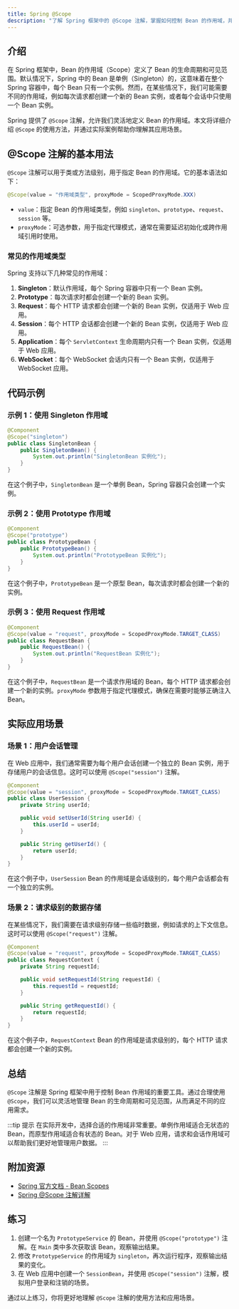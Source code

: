 ```yaml
---
title: Spring @Scope
description: "了解 Spring 框架中的 @Scope 注解，掌握如何控制 Bean 的作用域，并通过实际案例加深理解。"
---
```


## 介绍

在 Spring 框架中，Bean 的作用域（Scope）定义了 Bean 的生命周期和可见范围。默认情况下，Spring 中的 Bean 是单例（Singleton）的，这意味着在整个 Spring 容器中，每个 Bean 只有一个实例。然而，在某些情况下，我们可能需要不同的作用域，例如每次请求都创建一个新的 Bean 实例，或者每个会话中只使用一个 Bean 实例。

Spring 提供了 `@Scope` 注解，允许我们灵活地定义 Bean 的作用域。本文将详细介绍 `@Scope` 的使用方法，并通过实际案例帮助你理解其应用场景。

## @Scope 注解的基本用法

`@Scope` 注解可以用于类或方法级别，用于指定 Bean 的作用域。它的基本语法如下：

```java
@Scope(value = "作用域类型", proxyMode = ScopedProxyMode.XXX)
```

- `value`：指定 Bean 的作用域类型，例如 `singleton`、`prototype`、`request`、`session` 等。
- `proxyMode`：可选参数，用于指定代理模式，通常在需要延迟初始化或跨作用域引用时使用。

### 常见的作用域类型

Spring 支持以下几种常见的作用域：

1. **Singleton**：默认作用域，每个 Spring 容器中只有一个 Bean 实例。
2. **Prototype**：每次请求时都会创建一个新的 Bean 实例。
3. **Request**：每个 HTTP 请求都会创建一个新的 Bean 实例，仅适用于 Web 应用。
4. **Session**：每个 HTTP 会话都会创建一个新的 Bean 实例，仅适用于 Web 应用。
5. **Application**：每个 `ServletContext` 生命周期内只有一个 Bean 实例，仅适用于 Web 应用。
6. **WebSocket**：每个 WebSocket 会话内只有一个 Bean 实例，仅适用于 WebSocket 应用。

## 代码示例

### 示例 1：使用 Singleton 作用域

```java
@Component
@Scope("singleton")
public class SingletonBean {
    public SingletonBean() {
        System.out.println("SingletonBean 实例化");
    }
}
```

在这个例子中，`SingletonBean` 是一个单例 Bean，Spring 容器只会创建一个实例。

### 示例 2：使用 Prototype 作用域

```java
@Component
@Scope("prototype")
public class PrototypeBean {
    public PrototypeBean() {
        System.out.println("PrototypeBean 实例化");
    }
}
```

在这个例子中，`PrototypeBean` 是一个原型 Bean，每次请求时都会创建一个新的实例。

### 示例 3：使用 Request 作用域

```java
@Component
@Scope(value = "request", proxyMode = ScopedProxyMode.TARGET_CLASS)
public class RequestBean {
    public RequestBean() {
        System.out.println("RequestBean 实例化");
    }
}
```

在这个例子中，`RequestBean` 是一个请求作用域的 Bean，每个 HTTP 请求都会创建一个新的实例。`proxyMode` 参数用于指定代理模式，确保在需要时能够正确注入 Bean。

## 实际应用场景

### 场景 1：用户会话管理

在 Web 应用中，我们通常需要为每个用户会话创建一个独立的 Bean 实例，用于存储用户的会话信息。这时可以使用 `@Scope("session")` 注解。

```java
@Component
@Scope(value = "session", proxyMode = ScopedProxyMode.TARGET_CLASS)
public class UserSession {
    private String userId;

    public void setUserId(String userId) {
        this.userId = userId;
    }

    public String getUserId() {
        return userId;
    }
}
```

在这个例子中，`UserSession` Bean 的作用域是会话级别的，每个用户会话都会有一个独立的实例。

### 场景 2：请求级别的数据存储

在某些情况下，我们需要在请求级别存储一些临时数据，例如请求的上下文信息。这时可以使用 `@Scope("request")` 注解。

```java
@Component
@Scope(value = "request", proxyMode = ScopedProxyMode.TARGET_CLASS)
public class RequestContext {
    private String requestId;

    public void setRequestId(String requestId) {
        this.requestId = requestId;
    }

    public String getRequestId() {
        return requestId;
    }
}
```

在这个例子中，`RequestContext` Bean 的作用域是请求级别的，每个 HTTP 请求都会创建一个新的实例。

## 总结

`@Scope` 注解是 Spring 框架中用于控制 Bean 作用域的重要工具。通过合理使用 `@Scope`，我们可以灵活地管理 Bean 的生命周期和可见范围，从而满足不同的应用需求。

:::tip 提示
在实际开发中，选择合适的作用域非常重要。单例作用域适合无状态的 Bean，而原型作用域适合有状态的 Bean。对于 Web 应用，请求和会话作用域可以帮助我们更好地管理用户数据。
:::

## 附加资源

- [Spring 官方文档 - Bean Scopes](https://docs.spring.io/spring-framework/docs/current/reference/html/core.html#beans-factory-scopes)
- [Spring @Scope 注解详解](https://www.baeldung.com/spring-bean-scopes)

## 练习

1. 创建一个名为 `PrototypeService` 的 Bean，并使用 `@Scope("prototype")` 注解。在 `Main` 类中多次获取该 Bean，观察输出结果。
2. 修改 `PrototypeService` 的作用域为 `singleton`，再次运行程序，观察输出结果的变化。
3. 在 Web 应用中创建一个 `SessionBean`，并使用 `@Scope("session")` 注解，模拟用户登录和注销的场景。

通过以上练习，你将更好地理解 `@Scope` 注解的使用方法和应用场景。